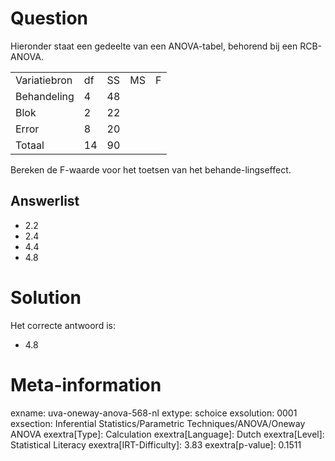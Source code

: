 Question
========

Hieronder staat een gedeelte van een ANOVA-tabel, behorend bij een
RCB-ANOVA.

  -------------- ---- ---- ---- ---
  Variatiebron   df   SS   MS   F
  Behandeling    4    48        
  Blok           2    22        
  Error          8    20        
  Totaal         14   90        
  -------------- ---- ---- ---- ---

Bereken de F-waarde voor het toetsen van het behande-lingseffect.


Answerlist
----------

* 2.2
* 2.4
* 4.4
* 4.8

Solution
========

Het correcte antwoord is: 

* 4.8

Meta-information
================
exname: uva-oneway-anova-568-nl
extype: schoice
exsolution: 0001
exsection: Inferential Statistics/Parametric Techniques/ANOVA/Oneway ANOVA
exextra[Type]: Calculation
exextra[Language]: Dutch
exextra[Level]: Statistical Literacy
exextra[IRT-Difficulty]: 3.83
exextra[p-value]: 0.1511
